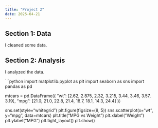 ```yaml
---
title: "Project 2"
date: 2025-04-21
---
```


## Section 1: Data

I cleaned some data.

## Section 2: Analysis

I analyzed the data.

```python
import matplotlib.pyplot as plt
import seaborn as sns
import pandas as pd


mtcars = pd.DataFrame({
    "wt": [2.62, 2.875, 2.32, 3.215, 3.44, 3.46, 3.57, 3.19],
    "mpg": [21.0, 21.0, 22.8, 21.4, 18.7, 18.1, 14.3, 24.4]
})

sns.set(style="whitegrid")
plt.figure(figsize=(8, 5))
sns.scatterplot(x="wt", y="mpg", data=mtcars)
plt.title("MPG vs Weight")
plt.xlabel("Weight")
plt.ylabel("MPG")
plt.tight_layout()
plt.show()

